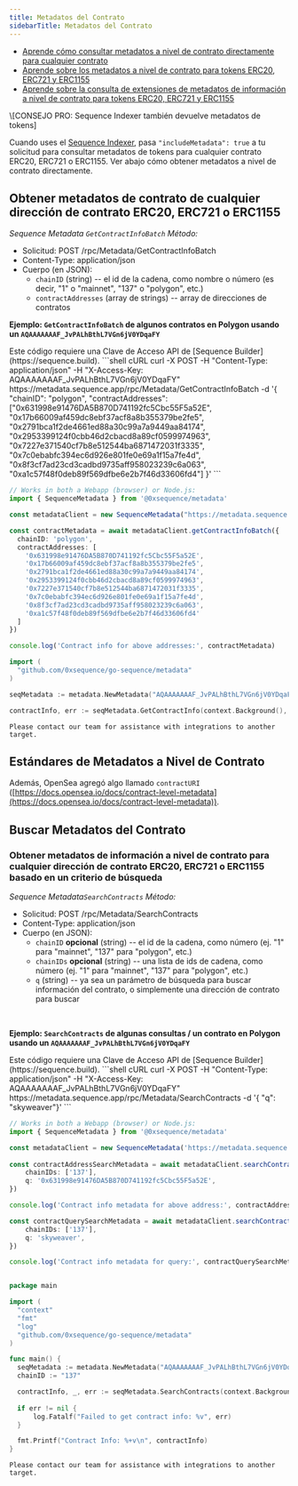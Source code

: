 ```yaml
---
title: Metadatos del Contrato
sidebarTitle: Metadatos del Contrato
---
```


* [Aprende cómo consultar metadatos a nivel de contrato directamente para cualquier contrato](/api-references/metadata/examples/token-metadata#fetch-token-metadata-for-any-erc721-or-erc1155-contract)
* [Aprende sobre los metadatos a nivel de contrato para tokens ERC20, ERC721 y ERC1155](/api-references/metadata/examples/token-metadata#token-metadata-standards)
* [Aprende sobre la consulta de extensiones de metadatos de información a nivel de contrato para tokens ERC20, ERC721 y ERC1155](/api-references/metadata/examples/contract-metadata#search-contract-metadata)

<Note>
  \[CONSEJO PRO: Sequence Indexer también devuelve metadatos de tokens]

  Cuando uses el [Sequence Indexer](/api-references/indexer/overview), pasa `"includeMetadata": true` a tu solicitud para consultar metadatos de tokens para cualquier contrato ERC20, ERC721 o ERC1155. Ver abajo cómo obtener metadatos a nivel de contrato directamente.
</Note>

## Obtener metadatos de contrato de cualquier dirección de contrato ERC20, ERC721 o ERC1155

*Sequence Metadata `GetContractInfoBatch` Método:*

* Solicitud: POST /rpc/Metadata/GetContractInfoBatch
* Content-Type: application/json
* Cuerpo (en JSON):
  * `chainID` (string) -- el id de la cadena, como nombre o número (es decir, "1" o "mainnet", "137" o "polygon", etc.)
  * `contractAddresses` (array de strings) -- array de direcciones de contratos

**Ejemplo: `GetContractInfoBatch` de algunos contratos en Polygon usando un `AQAAAAAAAF_JvPALhBthL7VGn6jV0YDqaFY`**

<Note>
  Este código requiere una Clave de Acceso API de [Sequence Builder](https://sequence.build).
</Note>

<CodeGroup>
  ```shell cURL
  curl -X POST -H "Content-Type: application/json" -H "X-Access-Key: AQAAAAAAAF_JvPALhBthL7VGn6jV0YDqaFY" https://metadata.sequence.app/rpc/Metadata/GetContractInfoBatch -d '{ "chainID": "polygon", "contractAddresses": ["0x631998e91476DA5B870D741192fc5Cbc55F5a52E", "0x17b66009af459dc8ebf37acf8a8b355379be2fe5", "0x2791bca1f2de4661ed88a30c99a7a9449aa84174", "0x2953399124f0cbb46d2cbacd8a89cf0599974963", "0x7227e371540cf7b8e512544ba6871472031f3335", "0x7c0ebabfc394ec6d926e801fe0e69a1f15a7fe4d", "0x8f3cf7ad23cd3cadbd9735aff958023239c6a063", "0xa1c57f48f0deb89f569dfbe6e2b7f46d33606fd4"] }'
  ```

  ```ts Typescript
  // Works in both a Webapp (browser) or Node.js:
  import { SequenceMetadata } from '@0xsequence/metadata'

  const metadataClient = new SequenceMetadata("https://metadata.sequence.app", "AQAAAAAAAF_JvPALhBthL7VGn6jV0YDqaFY")

  const contractMetadata = await metadataClient.getContractInfoBatch({
    chainID: 'polygon',
    contractAddresses: [
      '0x631998e91476DA5B870D741192fc5Cbc55F5a52E',
      '0x17b66009af459dc8ebf37acf8a8b355379be2fe5',
      '0x2791bca1f2de4661ed88a30c99a7a9449aa84174',
      '0x2953399124f0cbb46d2cbacd8a89cf0599974963',
      '0x7227e371540cf7b8e512544ba6871472031f3335',
      '0x7c0ebabfc394ec6d926e801fe0e69a1f15a7fe4d',
      '0x8f3cf7ad23cd3cadbd9735aff958023239c6a063',
      '0xa1c57f48f0deb89f569dfbe6e2b7f46d33606fd4'
    ]
  })

  console.log('Contract info for above addresses:', contractMetadata)
  ```

  ```go Go
  import (
  	"github.com/0xsequence/go-sequence/metadata"
  )

  seqMetadata := metadata.NewMetadata("AQAAAAAAAF_JvPALhBthL7VGn6jV0YDqaFY")

  contractInfo, err := seqMetadata.GetContractInfo(context.Background(), "polygon", "0x631998e91476DA5B870D741192fc5Cbc55F5a52E")
  ```

  ```shell Other
  Please contact our team for assistance with integrations to another target.
  ```
</CodeGroup>

## Estándares de Metadatos a Nivel de Contrato

Además, OpenSea agregó algo llamado `contractURI` ([https://docs.opensea.io/docs/contract-level-metadata](https://docs.opensea.io/docs/contract-level-metadata)).

## Buscar Metadatos del Contrato

### Obtener metadatos de información a nivel de contrato para cualquier dirección de contrato ERC20, ERC721 o ERC1155 basado en un criterio de búsqueda

*Sequence Metadata`SearchContracts` Método:*

* Solicitud: POST /rpc/Metadata/SearchContracts
* Content-Type: application/json
* Cuerpo (en JSON):
  * `chainID` **opcional**  (string) -- el id de la cadena, como número (ej. "1" para "mainnet", "137" para "polygon", etc.)
  * `chainIDs` **opcional** (string) -- una lista de ids de cadena, como número (ej. "1" para "mainnet", "137" para "polygon", etc.)
  * `q` (string) -- ya sea un parámetro de búsqueda para buscar información del contrato, o simplemente una dirección de contrato para buscar

<br />

**Ejemplo: `SearchContracts` de algunas consultas / un contrato en Polygon usando un `AQAAAAAAAF_JvPALhBthL7VGn6jV0YDqaFY`**

<Note>
  Este código requiere una Clave de Acceso API de [Sequence Builder](https://sequence.build).
</Note>

<CodeGroup>
  ```shell cURL
  curl -X POST -H "Content-Type: application/json" -H "X-Access-Key: AQAAAAAAAF_JvPALhBthL7VGn6jV0YDqaFY" https://metadata.sequence.app/rpc/Metadata/SearchContracts -d '{ "q": "skyweaver"}'
  ```

  ```ts Typescript
  // Works in both a Webapp (browser) or Node.js:
  import { SequenceMetadata } from '@0xsequence/metadata'

  const metadataClient = new SequenceMetadata('https://metadata.sequence.app', 'AQAAAAAAAF_JvPALhBthL7VGn6jV0YDqaFY')
      
  const contractAddressSearchMetadata = await metadataClient.searchContracts({
      chainIDs: ['137'],
      q: '0x631998e91476DA5B870D741192fc5Cbc55F5a52E',
  })

  console.log('Contract info metadata for above address:', contractAddressSearchMetadata)

  const contractQuerySearchMetadata = await metadataClient.searchContracts({
      chainIDs: ['137'],
      q: 'skyweaver',
  })

  console.log('Contract info metadata for query:', contractQuerySearchMetadata)
  ```

  ```go Go

  package main

  import (
  	"context"
  	"fmt"
  	"log"
  	"github.com/0xsequence/go-sequence/metadata"
  )

  func main() {
  	seqMetadata := metadata.NewMetadata("AQAAAAAAAF_JvPALhBthL7VGn6jV0YDqaFY")
  	chainID := "137"

  	contractInfo, _, err := seqMetadata.SearchContracts(context.Background(), "0x631998e91476DA5B870D741192fc5Cbc55F5a52E", &chainID, nil, nil)
  	
  	if err != nil {
  		log.Fatalf("Failed to get contract info: %v", err)
  	}

  	fmt.Printf("Contract Info: %+v\n", contractInfo)
  }
  ```

  ```shell Other
  Please contact our team for assistance with integrations to another target.
  ```
</CodeGroup>
